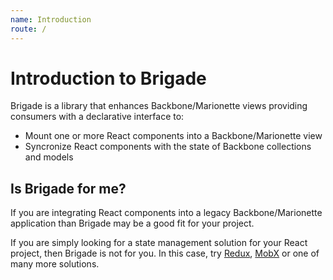 ```yaml
---
name: Introduction
route: /
---
```


# Introduction to Brigade

Brigade is a library that enhances Backbone/Marionette views providing
consumers with a declarative interface to:

- Mount one or more React components into a Backbone/Marionette view
- Syncronize React components with the state of Backbone collections and models

## Is Brigade for me?

If you are integrating React components into a legacy Backbone/Marionette
application than Brigade may be a good fit for your project.

If you are simply looking for a state management solution for your React
project, then Brigade is not for you. In this case, try
[Redux](https://www.npmjs.com/package/redux),
[MobX](https://www.npmjs.com/package/mobx) or one of many more solutions.